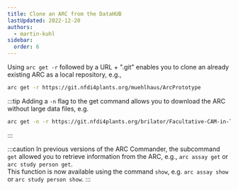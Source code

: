 ```yaml
---
title: Clone an ARC from the DataHUB
lastUpdated: 2022-12-20
authors:
  - martin-kuhl
sidebar:
  order: 6
---
```



Using `arc get -r` followed by a URL + ".git" enables you to clone an already existing ARC as a local repository, e.g.,

```bash
arc get -r https://git.nfdi4plants.org/muehlhaus/ArcPrototype
```

:::tip
Adding a `-n` flag to the get command allows you to download the ARC without large data files, e.g.
```bash 
arc get -n -r https://git.nfdi4plants.org/brilator/Facultative-CAM-in-Talinum
```
:::

:::caution
In previous versions of the ARC Commander, the subcommand `get` allowed you to retrieve information from the ARC, e.g., `arc assay get` or `arc study person get`.  
This function is now available using the command `show`, e.g. `arc assay show` or `arc study person show`.
:::